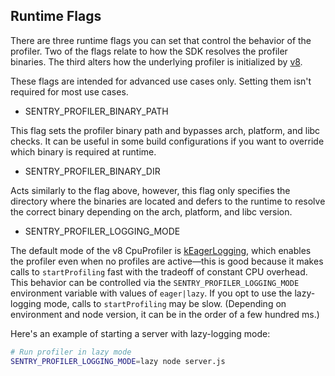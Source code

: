 
## Runtime Flags
There are three runtime flags you can set that control the behavior of the profiler. Two of the flags relate to how the SDK resolves the profiler binaries. The third alters how the underlying profiler is initialized by [v8](https://v8docs.nodesource.com/).

<Note>
These flags are intended for advanced use cases only. Setting them isn't required for most use cases.
</Note>

- SENTRY_PROFILER_BINARY_PATH

This flag sets the profiler binary path and bypasses arch, platform, and libc checks. It can be useful in some build configurations if you want to override which binary is required at runtime.

- SENTRY_PROFILER_BINARY_DIR

Acts similarly to the flag above, however, this flag only specifies the directory where the binaries are located and defers to the runtime to resolve the correct binary depending on the arch, platform, and libc version.

- SENTRY_PROFILER_LOGGING_MODE

The default mode of the v8 CpuProfiler is [kEagerLogging](https://v8docs.nodesource.com/node-18.2/d2/dc3/namespacev8.html#a874b4921ddee43bef58d8538e3149374), which enables the profiler even when no profiles are active—this is good because it makes calls to `startProfiling` fast with the tradeoff of constant CPU overhead. This behavior can be controlled via the `SENTRY_PROFILER_LOGGING_MODE` environment variable with values of `eager|lazy`. If you opt to use the lazy-logging mode, calls to `startProfiling` may be slow. (Depending on environment and node version, it can be in the order of a few hundred ms.)

Here's an example of starting a server with lazy-logging mode:

  ```bash
  # Run profiler in lazy mode
  SENTRY_PROFILER_LOGGING_MODE=lazy node server.js

